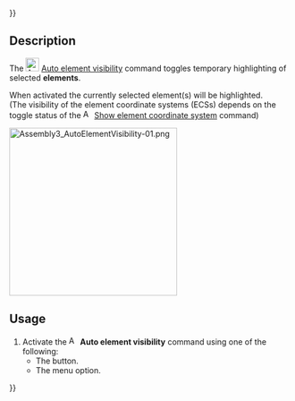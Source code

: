 {{UnfinishedDocu{{#translation:}}}}
<languages/>
<translate>

<!--T:1-->
{{Docnav
|[[Assembly3_AutoFixElement|Auto fix element]]
|[[Assembly3_ShowElementCS|Show element coordinate system]]
|[[Assembly3_Workbench|Assembly3]]
|IconL=Assembly_AutoFixElement.svg‎‎
|IconR=Assembly_ShowElementCS.svg‎‎
|IconC=Assembly3_workbench_icon.svg
}}

<!--T:2-->
{{GuiCommand
|Name=Assembly3 AutoElementVisibility
|Icon=Assembly_AutoElementVis.svg‎‎
|MenuLocation=Assembly3 → Element style → Auto element visibility
|Workbenches=[[Assembly3_Workbench|Assembly3]]
}}

== Description == <!--T:3-->

<!--T:4-->
The [[Image:Assembly_AutoElementVis.svg|24px]] [[Assembly3_AutoElementVisibility|Auto element visibility]] command toggles temporary highlighting of selected '''elements'''.

<!--T:8-->
When activated the currently selected element(s) will be highlighted. </br> (The visibility of the element coordinate systems (ECSs) depends on the toggle status of the [[Image:Assembly_ShowElementCS.svg|16px]] [[Assembly3_ShowElementCS|Show element coordinate system]] command)

</translate>
[[Image:Assembly3_AutoElementVisibility-01.png|300px]]
<translate>

<!--T:9-->
{{Caption|Highlighted element of a face with visible ECS}}

== Usage == <!--T:5-->

<!--T:6-->
# Activate the [[Image:Assembly_AutoElementVis.svg|16px]] '''Auto element visibility''' command using one of the following:
#* The {{Button|[[Image:Assembly_AutoElementVis.svg|16px]] [[Assembly3_AutoElementVisibility|Auto element visibility]]}} button.
#* The {{MenuCommand|Assembly3 → Element style → [[Image:Assembly_AutoElementVis.svg|16px]] Auto element visibility}} menu option.


<!--T:7-->
{{Docnav
|[[Assembly3_AutoFixElement|Auto fix element]]
|[[Assembly3_ShowElementCS|Show element coordinate system]]
|[[Assembly3_Workbench|Assembly3]]
|IconL=Assembly_AutoFixElement.svg‎‎
|IconR=Assembly_ShowElementCS.svg‎‎
|IconC=Assembly3_workbench_icon.svg
}}
 
</translate>
{{Userdocnavi{{#translation:}}}}
